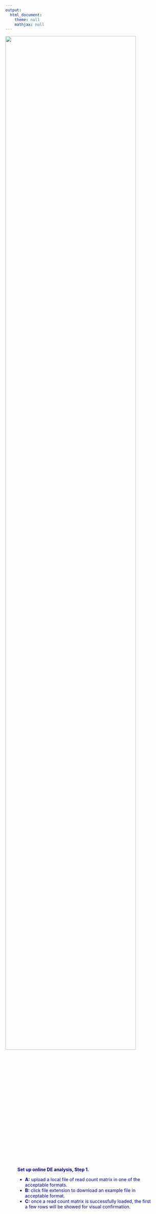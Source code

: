 ```yaml
---
output:
  html_document:
    theme: null
    mathjax: null
---
```


<div align='center'>
<img src="figure/analysis_step1.png" width="90%" />
</div>
<div style="color:darkblue; padding:0 1cm">
**Set up online DE analysis, Step 1.**

  - **A:** upload a local file of read count matrix in one of the acceptable formats.
  - **B:** click file extension to download an example file in acceptable format. 
  - **C:** once a read count matrix is successfully loaded, the first a few rows will be showed for visual confirmation.
</div>